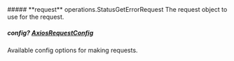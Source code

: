
<Collapsible>
    ##### **request** operations.StatusGetErrorRequest
    The request object to use for the request.
    <Collapsible.Break/>
    <StatusGetErrorRequest/>
</Collapsible>

##### **config?** [AxiosRequestConfig](https://axios-http.com/docs/req_config)
Available config options for making requests.

